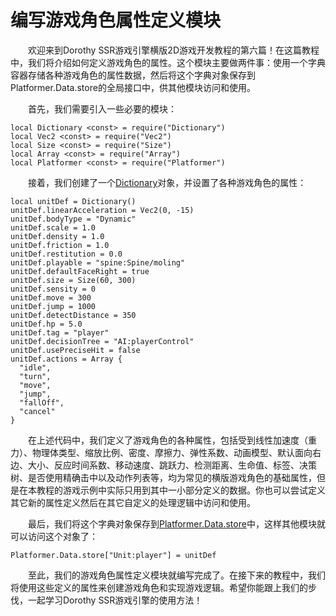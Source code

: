 
# 编写游戏角色属性定义模块

&emsp;&emsp;欢迎来到Dorothy SSR游戏引擎横版2D游戏开发教程的第六篇！在这篇教程中，我们将介绍如何定义游戏角色的属性。这个模块主要做两件事：使用一个字典容器存储各种游戏角色的属性数据，然后将这个字典对象保存到Platformer.Data.store的全局接口中，供其他模块访问和使用。

&emsp;&emsp;首先，我们需要引入一些必要的模块：

```tl title="Script/Unit.tl"
local Dictionary <const> = require("Dictionary")
local Vec2 <const> = require("Vec2")
local Size <const> = require("Size")
local Array <const> = require("Array")
local Platformer <const> = require("Platformer")
```

&emsp;&emsp;接着，我们创建了一个[Dictionary](/docs/api/Class/Dictionary)对象，并设置了各种游戏角色的属性：

```tl title="Script/Unit.tl"
local unitDef = Dictionary()
unitDef.linearAcceleration = Vec2(0, -15)
unitDef.bodyType = "Dynamic"
unitDef.scale = 1.0
unitDef.density = 1.0
unitDef.friction = 1.0
unitDef.restitution = 0.0
unitDef.playable = "spine:Spine/moling"
unitDef.defaultFaceRight = true
unitDef.size = Size(60, 300)
unitDef.sensity = 0
unitDef.move = 300
unitDef.jump = 1000
unitDef.detectDistance = 350
unitDef.hp = 5.0
unitDef.tag = "player"
unitDef.decisionTree = "AI:playerControl"
unitDef.usePreciseHit = false
unitDef.actions = Array {
  "idle",
  "turn",
  "move",
  "jump",
  "fallOff",
  "cancel"
}
```

&emsp;&emsp;在上述代码中，我们定义了游戏角色的各种属性，包括受到线性加速度（重力）、物理体类型、缩放比例、密度、摩擦力、弹性系数、动画模型、默认面向右边、大小、反应时间系数、移动速度、跳跃力、检测距离、生命值、标签、决策树、是否使用精确击中以及动作列表等，均为常见的横版游戏角色的基础属性，但是在本教程的游戏示例中实际只用到其中一小部分定义的数据。你也可以尝试定义其它新的属性定义然后在其它自定义的处理逻辑中访问和使用。

&emsp;&emsp;最后，我们将这个字典对象保存到[Platformer.Data.store](/docs/api/Class/Platformer/Data#store)中，这样其他模块就可以访问这个对象了：

```tl title="Script/Unit.tl"
Platformer.Data.store["Unit:player"] = unitDef
```

&emsp;&emsp;至此，我们的游戏角色属性定义模块就编写完成了。在接下来的教程中，我们将使用这些定义的属性来创建游戏角色和实现游戏逻辑。希望你能跟上我们的步伐，一起学习Dorothy SSR游戏引擎的使用方法！